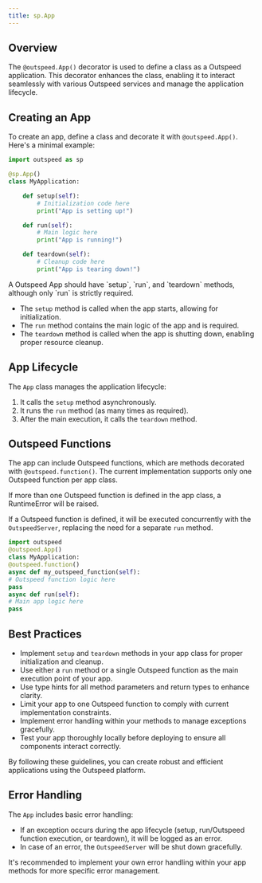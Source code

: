 ```yaml
---
title: sp.App
---
```


## Overview

The `@outspeed.App()` decorator is used to define a class as a Outspeed application. This decorator enhances the class, enabling it to interact seamlessly with various Outspeed services and manage the application lifecycle.

## Creating an App

To create an app, define a class and decorate it with `@outspeed.App()`. Here's a minimal example:

```python
import outspeed as sp

@sp.App()
class MyApplication:

    def setup(self):
        # Initialization code here
        print("App is setting up!")

    def run(self):
        # Main logic here
        print("App is running!")

    def teardown(self):
        # Cleanup code here
        print("App is tearing down!")
```

<Info>
  A Outspeed App should have `setup`, `run`, and `teardown` methods, although
  only `run` is strictly required.
</Info>

- The `setup` method is called when the app starts, allowing for initialization.
- The `run` method contains the main logic of the app and is required.
- The `teardown` method is called when the app is shutting down, enabling proper resource cleanup.

## App Lifecycle

The `App` class manages the application lifecycle:

1. It calls the `setup` method asynchronously.
2. It runs the `run` method (as many times as required).
3. After the main execution, it calls the `teardown` method.

## Outspeed Functions

The app can include Outspeed functions, which are methods decorated with `@outspeed.function()`. The current implementation supports only one Outspeed function per app class.

<Warning>
  If more than one Outspeed function is defined in the app class, a RuntimeError
  will be raised.
</Warning>

If a Outspeed function is defined, it will be executed concurrently with the `OutspeedServer`, replacing the need for a separate `run` method.

```python
import outspeed
@outspeed.App()
class MyApplication:
@outspeed.function()
async def my_outspeed_function(self):
# Outspeed function logic here
pass
async def run(self):
# Main app logic here
pass
```

## Best Practices

- Implement `setup` and `teardown` methods in your app class for proper initialization and cleanup.
- Use either a `run` method or a single Outspeed function as the main execution point of your app.
- Use type hints for all method parameters and return types to enhance clarity.
- Limit your app to one Outspeed function to comply with current implementation constraints.
- Implement error handling within your methods to manage exceptions gracefully.
- Test your app thoroughly locally before deploying to ensure all components interact correctly.

By following these guidelines, you can create robust and efficient applications using the Outspeed platform.

## Error Handling

The `App` includes basic error handling:

- If an exception occurs during the app lifecycle (setup, run/Outspeed function execution, or teardown), it will be logged as an error.
- In case of an error, the `OutspeedServer` will be shut down gracefully.

It's recommended to implement your own error handling within your app methods for more specific error management.
